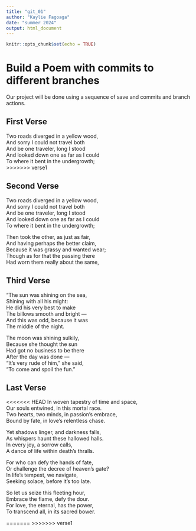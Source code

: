 ```yaml
---
title: "git_01"
author: "Kaylie Fagoaga"
date: "summer 2024"
output: html_document
---
```


```r
knitr::opts_chunk$set(echo = TRUE)
```
# Build a Poem with commits to different branches
Our project will be done using a sequence of save and commits and branch actions.
<!-- Do not modify or change any text in "!--" bracketed areas such as this --- these are instructions to
you, if you change any of this the git program will notice it and compromise your git merging strategy !-->

## First Verse 
<!--Put the first five lines of a poem by Lewis Carrol in this section!-->

Two roads diverged in a yellow wood,  
And sorry I could not travel both  
And be one traveler, long I stood  
And looked down one as far as I could  
To where it bent in the undergrowth;   
>>>>>>> verse1


## Second Verse
<!--Put the first five lines of a poem by Robert Frost here!-->

Two roads diverged in a yellow wood,  
And sorry I could not travel both  
And be one traveler, long I stood  
And looked down one as far as I could  
To where it bent in the undergrowth;  
  
Then took the other, as just as fair,  
And having perhaps the better claim,  
Because it was grassy and wanted wear;  
Though as for that the passing there  
Had worn them really about the same,  

## Third Verse
<!--Put the first two verses of The Walrus and the Carpenter here!-->
"The sun was shining on the sea,  
      Shining with all his might:  
He did his very best to make  
      The billows smooth and bright —  
And this was odd, because it was  
      The middle of the night.  
  
The moon was shining sulkily,  
      Because she thought the sun  
Had got no business to be there  
      After the day was done —  
"It's very rude of him," she said,  
      "To come and spoil the fun."  


## Last Verse
<!--Put a short poem you created using chatGPT of 20 to 30 lines,here!-->

<<<<<<< HEAD
In woven tapestry of time and space,  
Our souls entwined, in this mortal race.   
Two hearts, two minds, in passion's embrace,  
Bound by fate, in love's relentless chase.  
  
Yet shadows linger, and darkness falls,  
As whispers haunt these hallowed halls.  
In every joy, a sorrow calls,  
A dance of life within death's thralls.  
  
For who can defy the hands of fate,  
Or challenge the decree of heaven's gate?  
In life's tempest, we navigate,  
Seeking solace, before it's too late.  
  
So let us seize this fleeting hour,  
Embrace the flame, defy the dour.  
For love, the eternal, has the power,  
To transcend all, in its sacred bower.  


=======
>>>>>>> verse1
